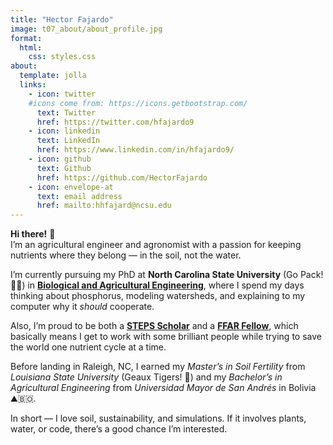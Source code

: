 ```yaml
---
title: "Hector Fajardo"
image: t07_about/about_profile.jpg
format:
  html:
    css: styles.css
about: 
  template: jolla
  links:
    - icon: twitter
    #icons come from: https://icons.getbootstrap.com/
      text: Twitter
      href: https://twitter.com/hfajardo9
    - icon: linkedin
      text: LinkedIn
      href: https://www.linkedin.com/in/hfajardo9/
    - icon: github
      text: Github
      href: https://github.com/HectorFajardo
    - icon: envelope-at
      text: email address
      href: mailto:hhfajard@ncsu.edu
---
```


**Hi there!** 👋\
I'm an agricultural engineer and agronomist with a passion for keeping nutrients where they belong --- in the soil, not the water.

I'm currently pursuing my PhD at **North Carolina State University** (Go Pack! 🐺🐾) in [**Biological and Agricultural Engineering**](https://bae.ncsu.edu/), where I spend my days thinking about phosphorus, modeling watersheds, and explaining to my computer why it *should* cooperate.

Also, I'm proud to be both a [**STEPS Scholar**](https://steps-center.org/steps-team/hector-fajardo/) and a [**FFAR Fellow**](https://storymaps.arcgis.com/stories/aec215c0f5ed4c5684a6235ce385f9c3), which basically means I get to work with some brilliant people while trying to save the world one nutrient cycle at a time.

Before landing in Raleigh, NC, I earned my *Master's in Soil Fertility* from *Louisiana State University* (Geaux Tigers! 🐅) and my *Bachelor's in Agricultural Engineering* from *Universidad Mayor de San Andrés* in Bolivia ⛰️🇧🇴.

In short --- I love soil, sustainability, and simulations. If it involves plants, water, or code, there's a good chance I'm interested.
